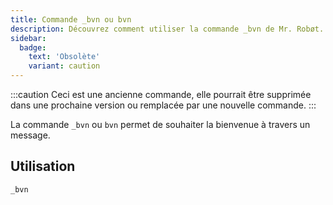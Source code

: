 ```yaml
---
title: Commande _bvn ou bvn
description: Découvrez comment utiliser la commande _bvn de Mr. Robøt.
sidebar:
  badge:
    text: 'Obsolète'
    variant: caution
---
```


:::caution
Ceci est une ancienne commande, elle pourrait être supprimée dans une prochaine version ou remplacée par une nouvelle commande.
:::

La commande `_bvn` ou `bvn` permet de souhaiter la bienvenue à travers un message.

## Utilisation

```
_bvn
```

